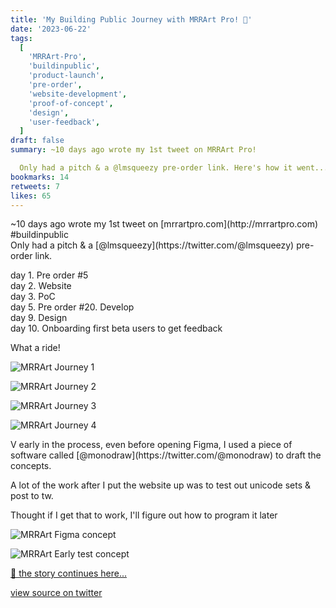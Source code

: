 ```yaml
---
title: 'My Building Public Journey with MRRArt Pro! 🚀'
date: '2023-06-22'
tags:
  [
    'MRRArt-Pro',
    'buildinpublic',
    'product-launch',
    'pre-order',
    'website-development',
    'proof-of-concept',
    'design',
    'user-feedback',
  ]
draft: false
summary: ~10 days ago wrote my 1st tweet on MRRArt Pro!

  Only had a pitch & a @lmsqueezy pre-order link. Here's how it went...
bookmarks: 14
retweets: 7
likes: 65
---
```


<ContentPieceWrapper>
~10 days ago wrote my 1st tweet on [mrrartpro.com](http://mrrartpro.com) #buildinpublic<br/>
Only had a pitch & a [@lmsqueezy](https://twitter.com/@lmsqueezy) pre-order link.

day 1. Pre order #5<br/>
day 2. Website<br/>
day 3. PoC<br/>
day 5. Pre order #20. Develop<br/>
day 9. Design<br/>
day 10. Onboarding first beta users to get feedback

What a ride!

![MRRArt Journey 1](/static/images/mrrart-journey-1.jpeg)

![MRRArt Journey 2](/static/images/mrrart-journey-2.jpeg)

![MRRArt Journey 3](/static/images/mrrart-journey-3.jpeg)

![MRRArt Journey 4](/static/images/mrrart-journey-4.jpeg)

</ContentPieceWrapper>

<ContentPieceWrapper>
V early in the process, even before opening Figma, I used a piece of software called
[@monodraw](https://twitter.com/@monodraw) to draft the concepts.<br/>

A lot of the work after I put the website up was to test out unicode sets & post to tw.<br/>

Thought if I get that to work, I'll figure out how to program it later

![MRRArt Figma concept](/static/images/mrrart-figma.jpeg)

![MRRArt Early test
  concept](/static/images/mrrart-test.jpeg)

</ContentPieceWrapper>

[👀 the story continues here...](/articles/thoughts/mrrartpro-megathread-building-public)

[view source on twitter](https://twitter.com/d4m1n/status/1671852557717700608)
